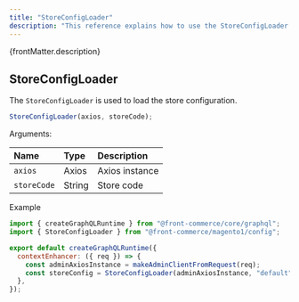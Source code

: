 ```yaml
---
title: "StoreConfigLoader"
description: "This reference explains how to use the StoreConfigLoader."
---
```


<p>{frontMatter.description}</p>

## StoreConfigLoader

The `StoreConfigLoader` is used to load the store configuration.

```js
StoreConfigLoader(axios, storeCode);
```

Arguments:

| Name        | Type   | Description    |
| :---------- | :----- | :------------- |
| `axios`     | Axios  | Axios instance |
| `storeCode` | String | Store code     |

Example

```js
import { createGraphQLRuntime } from "@front-commerce/core/graphql";
import { StoreConfigLoader } from "@front-commerce/magento1/config";

export default createGraphQLRuntime({
  contextEnhancer: ({ req }) => {
    const adminAxiosInstance = makeAdminClientFromRequest(req);
    const storeConfig = StoreConfigLoader(adminAxiosInstance, "default");
  },
});
```
